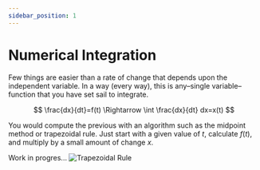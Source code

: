 ```yaml
---
sidebar_position: 1
---
```


# Numerical Integration

Few things are easier than a rate of change that depends upon the independent 
variable. In a way (every way), this is any–single variable–function that you have set sail to 
integrate.

$$
\frac{dx}{dt}=f(t) \Rightarrow \int \frac{dx}{dt} dx=x(t)
$$

You would compute the previous with an algorithm such as the midpoint method 
or trapezoidal rule. Just start with a given value of $t$, calculate $f(t)$, 
and multiply by a small amount of change $x$.



<Calculator title="Calculator">
    <ParameterContainer onCalculate={integrate} paramInfo={paramInfo}>
        <InputParameter key="testKey"
            name="myTest"
            description="This is a test parameter"
            blockmath="\frac{\partial \Psi}{\partial t}"
            type="text"
            placeholder="lambda t: 3*(t**2)*exp(t**3)"
        />
        <InputParameter key="anothertestkey"
            name="secondTest"
            description="This is a test parameter"
            blockmath="\frac{\partial \Psi}{\partial t}"
            type="text"
            placeholder={100}
        />
    </ParameterContainer>
</Calculator>

Work in progres...
![Trapezoidal Rule](/img/integration/Trapezoidal-Rule-TecunTecs.gif)

